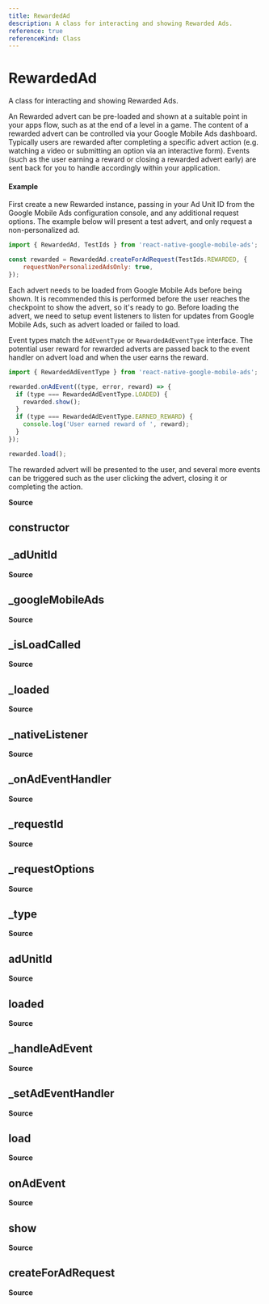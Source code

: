 ```yaml
---
title: RewardedAd
description: A class for interacting and showing Rewarded Ads.
reference: true
referenceKind: Class
---
```

# RewardedAd
 
 A class for interacting and showing Rewarded Ads.
 
 An Rewarded advert can be pre-loaded and shown at a suitable point in your apps flow, such as at the end of a level
in a game. The content of a rewarded advert can be controlled via your Google Mobile Ads dashboard. Typically users are rewarded
after completing a specific advert action (e.g. watching a video or submitting an option via an interactive form).
Events (such as the user earning a reward or closing a rewarded advert early) are sent back for you to handle accordingly
within your application.

#### Example

First create a new Rewarded instance, passing in your Ad Unit ID from the Google Mobile Ads configuration console, and any additional
request options. The example below will present a test advert, and only request a non-personalized ad.

```js
import { RewardedAd, TestIds } from 'react-native-google-mobile-ads';

const rewarded = RewardedAd.createForAdRequest(TestIds.REWARDED, {
    requestNonPersonalizedAdsOnly: true,
});
 ```

Each advert needs to be loaded from Google Mobile Ads before being shown. It is recommended this is performed before the user
reaches the checkpoint to show the advert, so it's ready to go. Before loading the advert, we need to setup
event listeners to listen for updates from Google Mobile Ads, such as advert loaded or failed to load.

Event types match the `AdEventType` or `RewardedAdEventType` interface. The potential user reward for rewarded
adverts are passed back to the event handler on advert load and when the user earns the reward.

```js
import { RewardedAdEventType } from 'react-native-google-mobile-ads';

rewarded.onAdEvent((type, error, reward) => {
  if (type === RewardedAdEventType.LOADED) {
    rewarded.show();
  }
  if (type === RewardedAdEventType.EARNED_REWARD) {
    console.log('User earned reward of ', reward);
  }
});

rewarded.load();
 ```

The rewarded advert will be presented to the user, and several more events can be triggered such as the user clicking the
advert, closing it or completing the action.

 
 **Source**
 
 <GithubLink title="ads/RewardedAd.ts" src="src/ads/RewardedAd.ts#L77"/>
 
 ## constructor
 
 ## _adUnitId
 
 **Source**
 
 <GithubLink title="ads/MobileAd.ts" src="src/ads/MobileAd.ts#L31"/>
 
 ## _googleMobileAds
 
 **Source**
 
 <GithubLink title="ads/MobileAd.ts" src="src/ads/MobileAd.ts#L29"/>
 
 ## _isLoadCalled
 
 **Source**
 
 <GithubLink title="ads/MobileAd.ts" src="src/ads/MobileAd.ts#L34"/>
 
 ## _loaded
 
 **Source**
 
 <GithubLink title="ads/MobileAd.ts" src="src/ads/MobileAd.ts#L33"/>
 
 ## _nativeListener
 
 **Source**
 
 <GithubLink title="ads/MobileAd.ts" src="src/ads/MobileAd.ts#L36"/>
 
 ## _onAdEventHandler
 
 **Source**
 
 <GithubLink title="ads/MobileAd.ts" src="src/ads/MobileAd.ts#L35"/>
 
 ## _requestId
 
 **Source**
 
 <GithubLink title="ads/MobileAd.ts" src="src/ads/MobileAd.ts#L30"/>
 
 ## _requestOptions
 
 **Source**
 
 <GithubLink title="ads/MobileAd.ts" src="src/ads/MobileAd.ts#L32"/>
 
 ## _type
 
 **Source**
 
 <GithubLink title="ads/MobileAd.ts" src="src/ads/MobileAd.ts#L28"/>
 
 ## adUnitId
 
 **Source**
 
 <GithubLink title="ads/MobileAd.ts" src="src/ads/MobileAd.ts#L94"/>
 
 ## loaded
 
 **Source**
 
 <GithubLink title="ads/MobileAd.ts" src="src/ads/MobileAd.ts#L98"/>
 
 ## _handleAdEvent
 
 **Source**
 
 <GithubLink title="ads/MobileAd.ts" src="src/ads/MobileAd.ts#L61"/>
 
 ## _setAdEventHandler
 
 **Source**
 
 <GithubLink title="ads/MobileAd.ts" src="src/ads/MobileAd.ts#L89"/>
 
 ## load
 
 **Source**
 
 <GithubLink title="ads/RewardedAd.ts" src="src/ads/RewardedAd.ts#L122"/>
 
 ## onAdEvent
 
 **Source**
 
 <GithubLink title="ads/RewardedAd.ts" src="src/ads/RewardedAd.ts#L136"/>
 
 ## show
 
 **Source**
 
 <GithubLink title="ads/RewardedAd.ts" src="src/ads/RewardedAd.ts#L144"/>
 
 ## createForAdRequest
 
 **Source**
 
 <GithubLink title="ads/RewardedAd.ts" src="src/ads/RewardedAd.ts#L104"/>
 
 